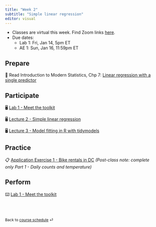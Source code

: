 ```yaml
---
title: "Week 2"
subtitle: "Simple linear regression"
editor: visual
---
```


::: callout-important
-   Classes are virtual this week. Find Zoom links [here](https://sakai.duke.edu/portal/site/779c3ebe-3b88-4bcc-bd01-1813e8396a23/page/d5eef508-07a4-4c6d-b7bd-4614a9631562 "Sakai - Zoom meetings").
-   Due dates:
    -   Lab 1: Fri, Jan 14, 5pm ET
    -   AE 1: Sun, Jan 16, 11:59pm ET
:::

## Prepare

📖 Read Introduction to Modern Statistics, Chp 7: [Linear regression with a single predictor](https://openintro-ims.netlify.app/model-slr.html)

## Participate

🖥️ [Lab 1 - Meet the toolkit](/slides/lab-1.html)

🖥️ [Lecture 2 - Simple linear regression](/slides/lec-2.html)

🖥️ [Lecture 3 - Model fitting in R with tidymodels](/slides/lec-3.html)

## Practice

📋 [Application Exercise 1 - Bike rentals in DC](https://github.com/sta210-s22/ae-1-dcbikeshare) *(Post-class note: complete only Part 1 - Daily counts and temperature)*

## Perform

⌨️ [Lab 1 - Meet the toolkit](/labs/lab-1.html "Lab instructions")

<br><br>

::: {style="font-size: 0.875em;"}
Back to [course schedule](/ "Course schedule") ⏎
:::
